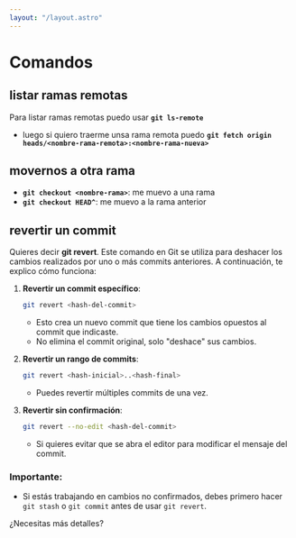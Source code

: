 ```yaml
---
layout: "/layout.astro"
---
```


# Comandos

## listar ramas remotas

Para listar ramas remotas puedo usar **`git ls-remote`**

- luego si quiero traerme unsa rama remota puedo **`git fetch origin heads/<nombre-rama-remota>:<nombre-rama-nueva>`**

## movernos a otra rama

- **`git checkout <nombre-rama>`**: me muevo a una rama
- **`git checkout HEAD^`**: me muevo a la rama anterior

## revertir un commit

Quieres decir **git revert**. Este comando en Git se utiliza para deshacer los cambios realizados por uno o más commits anteriores. A continuación, te explico cómo funciona:

1. **Revertir un commit específico**:
   ```bash
   git revert <hash-del-commit>
   ```
   - Esto crea un nuevo commit que tiene los cambios opuestos al commit que indicaste.
   - No elimina el commit original, solo "deshace" sus cambios.

2. **Revertir un rango de commits**:
   ```bash
   git revert <hash-inicial>..<hash-final>
   ```
   - Puedes revertir múltiples commits de una vez.

3. **Revertir sin confirmación**:
   ```bash
   git revert --no-edit <hash-del-commit>
   ```
   - Si quieres evitar que se abra el editor para modificar el mensaje del commit.

### Importante:
- Si estás trabajando en cambios no confirmados, debes primero hacer `git stash` o `git commit` antes de usar `git revert`.

¿Necesitas más detalles?